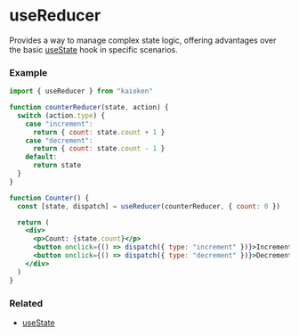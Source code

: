 
# useReducer

Provides a way to manage complex state logic, offering advantages 
over the basic <a href="/docs/hooks/useState">useState</a> hook in 
specific scenarios.


### Example
```jsx
import { useReducer } from "kaioken"

function counterReducer(state, action) {
  switch (action.type) {
    case "increment":
      return { count: state.count + 1 }
    case "decrement":
      return { count: state.count - 1 }
    default:
      return state
  }
}

function Counter() {
  const [state, dispatch] = useReducer(counterReducer, { count: 0 })

  return (
    <div>
      <p>Count: {state.count}</p>
      <button onclick={() => dispatch({ type: "increment" })}>Increment</button>
      <button onclick={() => dispatch({ type: "decrement" })}>Decrement</button>
    </div>
  )
}
```

### Related
<ul>
  <li><a href="/docs/hooks/useState">useState</a></li>
</ul>